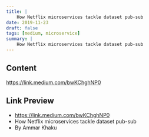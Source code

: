 ```yaml
---
title: |
    How Netflix microservices tackle dataset pub-sub
date: 2019-11-23
draft: false
tags: [medium, microservice]
summary: |
    How Netflix microservices tackle dataset pub-sub
---
```


## Content

https://link.medium.com/bwKChghNP0

## Link Preview

- https://link.medium.com/bwKChghNP0
- How Netflix microservices tackle dataset pub-sub
- By Ammar Khaku
